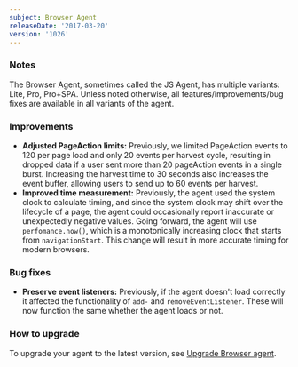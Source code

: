 ```yaml
---
subject: Browser Agent
releaseDate: '2017-03-20'
version: '1026'
---
```


### Notes

The Browser Agent, sometimes called the JS Agent, has multiple variants: Lite, Pro, Pro+SPA. Unless noted otherwise, all features/improvements/bug fixes are available in all variants of the agent.

### Improvements

* **Adjusted PageAction limits:** Previously, we limited PageAction events to 120 per page load and only 20 events per harvest cycle, resulting in dropped data if a user sent more than 20 pageAction events in a single burst. Increasing the harvest time to 30 seconds also increases the event buffer, allowing users to send up to 60 events per harvest.
* **Improved time measurement:** Previously, the agent used the system clock to calculate timing, and since the system clock may shift over the lifecycle of a page, the agent could occasionally report inaccurate or unexpectedly negative values. Going forward, the agent will use `perfomance.now()`, which is a monotonically increasing clock that starts from `navigationStart`. This change will result in more accurate timing for modern browsers.

### Bug fixes

* **Preserve event listeners:** Previously, if the agent doesn't load correctly it affected the functionality of `add-` and `removeEventListener`. These will now function the same whether the agent loads or not.

### How to upgrade

To upgrade your agent to the latest version, see [Upgrade Browser agent](https://docs.newrelic.com/docs/browser/new-relic-browser/installation-configuration/upgrade-browser-agent).
